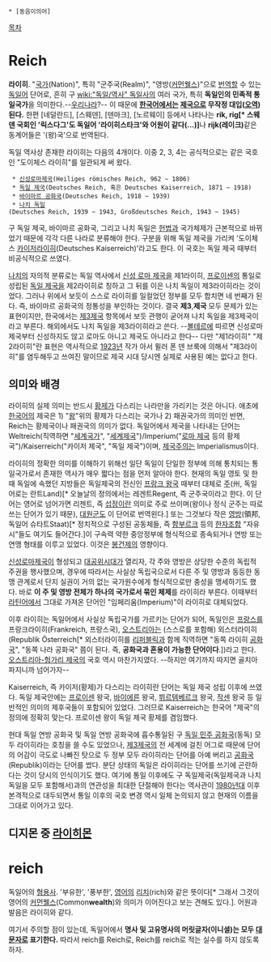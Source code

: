  * [동음이의어]

[[목차]]

= Reich =
'''라이히'''. "[[국가]](Nation)", 특히 "군주국(Realm)", "영방([[커먼웰스]])"으로 [[번역]]할 수 있는 [[독일어]] 단어로, 흔히 구 [[wiki:"독일/역사" 독일사]]의 여러 국가, 특히 '''독일인의 민족적 통일국가'''을 의미한다.--[[우리나라]]?-- 이 때문에 '''[[한국어]]에서는 [[제국]]으로 무작정 대입([[오역]])된다.''' 한편 [네덜란드], [스웨덴], [덴마크], [노르웨이] 등에서 나타나는 '''rik, rig[* 스웨덴 국회인 '릭스다그'도 독일어 '라이히스타크'와 어원이 같다(...)]'''나 '''rijk(레이크)'''같은 동계어들은 '(왕)국'으로 번역된다.

독일 역사상 존재한 라이히는 다음의 4개이다. 이중 2, 3, 4는 공식적으로는 같은 국호인 "도이체스 라이히"를 일관되게 써 왔다.

  * [[신성로마제국]](Heiliges römisches Reich, 962 ~ 1806)
  * [[독일 제국]](Deutsches Reich, 혹은 Deutsches Kaiserreich, 1871 ~ 1918)
  * [[바이마르 공화국]](Deutsches Reich, 1918 ~ 1939)
  * [[나치 독일]](Deutsches Reich, 1939 ~ 1943, Großdeutsches Reich, 1943 ~ 1945)

구 독일 제국, 바이마르 공화국, 그리고 나치 독일은 [[헌법]]과 국가체제가 근본적으로 바뀌었기 때문에 각각 다른 나라로 분류해야 한다. 구분을 위해 독일 제국을 가리켜 '도이체스 [[카이저]]라이히(Deutsches Kaiserreich)'라고도 한다. 이 국호는 독일 제국 때부터 비공식적으로 쓰였다. 

[[나치]]의 자의적 분류로는 독일 역사에서 [[신성 로마 제국]]을 제1라이히, [[프로이센]]의 통일로 성립된 [[독일 제국]]을 제2라이히로 칭하고 그 뒤를 이은 나치 독일이 제3라이히라는 것이었다. 그러나 위에서 보듯이 스스로 라이히를 일컬었던 정부를 모두 합치면 네 번째가 된다. 즉, 바이마르 공화국의 정통성을 부인하는 것이다. 결국 '''제3''','''제국''' 모두 문제가 있는 표현이지만, 한국에서는 [[제3제국]] 항목에서 보듯 관행이 굳어져 나치 독일을 제3제국이라고 부른다. 해외에서도 나치 독일을 제3라이히라고 쓴다. --[[볼테르]]에 따르면 신성로마제국부터 신성하지도 않고 로마도 아니고 제국도 아니라고 한다-- 다만 "제1라이히" "제2라이히"란 표현은 역사적으로 [[1923년]] 작가 아서 뮐러 폰 덴 브룩에 의해서 "제3라이히"를 염두해두고 쓰여진 말이므로 제국 시대 당시엔 실제로 사용된 예는 없다고 한다. 

== 의미와 배경 == 
라이히의 실제 의미는 반드시 [[황제]]가 다스리는 나라만을 가리키는 것은 아니다. 애초에 [[한국어]]의 제국은 1) "[[왕]]"위의 황제가 다스리는 국가나 2) 패권국가의 의미인 반면, Reich는 황제국이나 패권국의 의미가 없다. 독일어에서 제국을 나타내는 단어는 Weltreich(직역하면 "[[세계]]국가", "[[세계제국]]")/Imperium("[[로마 제국]] 등의 황제국")/Kaiserreich("카이저 제국", "독일 제국")이며, [[제국주의]]는 Imperialismus이다.

라이히의 정확한 의미를 이해하기 위해선 일단 독일이 단일한 정부에 의해 통치되는 통일국가로서 존재한 역사가 매우 짧다는 점을 먼저 알아야 한다. 현재의 독일 영토 및 한때 독일에 속했던 지방들은 독일제국의 전신인 [[프랑크 왕국]] 때부터 대체로 [[주]](州, 독일어로는 란트Land)[* 오늘날의 정의에서는 레겐트Regent, 즉 군주국이라고 한다. 이 단어는 영어로 넘어가면 리젠트, 즉 [[섭정]]이란 의미로 주로 쓰이며(왕이나 정식 군주는 따로 쓰는 단어가 있기 때문), [[대원군]]도 이 단어로 번역왼다.] 또는 그것보다 작은 [[영방]](領邦, 독일어 슈타트Staat)[* 정치적으로 구성된 공동체들, 즉 [[함부르크]] 등의 [[한자조합]] "자유시"들도 여기도 들어간다.]이 구속력 약한 중앙정부에 형식적으로 종속되거나 연방 또는 연맹 형태를 이루고 있었다. 이것은 [[봉건제]]의 영향이다. 

[[신성로마제국]]이 형성되고 [[대공위시대]]가 열리자, 각 주와 영방은 상당한 수준의 독립적 주권을 행사했으며, 경우에 따라서는 사실상 독립국으로서 다른 주 및 영방과 동등한 동맹 관계로서 단지 실권이 거의 없는 국가원수에게 형식적으로만 충성을 맹세하기도 했다. 바로 '''이 주 및 영방 전체가 하나의 국가로서 묶인 체제'''를 라이히라 부른다. 이때부터 [[라틴어]]에서 그대로 가져온 단어인 "임페리움(Imperium)"이 라이히로 대체되었다. 

이후 라이히는 독일어에서 사실상 독립국가를 가르키는 단어가 되어, 독일인은 [[프랑스]]를 프랑크라이히(Frankreich, 프랑스국), [[오스트리아]]는 (스스로를 포함해) 외스터라이히(Republik Österreich[* 외스터라이히를 [[리퍼블릭]]과 함께 직역하면 "동쪽 라이히 [[공화국]]", "동쪽 나라 공화국" 쯤이 된다. 즉, '''공화국과 혼용이 가능한 단어이다'''.])라고 한다. [[오스트리아-헝가리 제국]]의 국호 역시 마찬가지였다. --하지만 여기까지 따지면 골치아파지니까 넘어가자-- 

Kaiserreich, 즉 카이저(황제)가 다스리는 라이히란 단어는 독일 제국 성립 이후에 쓰였다. 독일 제국안에는 [[프로이센]] 왕국, [[바이에른]] 왕국, [[뷔르템베르크]] 왕국, [[작센]] 왕국 등 일반적인 의미의 제후국들이 포함되어 있었다. 그러므로 Kaiserreich는 한국어 "제국"의 정의에 정확히 맞는다. 프로이센 왕이 독일 제국 황제를 겸임했다.

현대 독일 연방 공화국 및 독일 연방 공화국에 흡수통일된 구 [[독일 민주 공화국]](동독) 모두 라이히라는 호칭을 쓸 수도 있었으나, [[제3제국]]의 전 세계에 걸친 어그로 때문에 단어의 어감이 극도로 나빠진 탓으로 두 정부 모두 라이히라는 단어를 아예 버리고 [[공화국]](Republik)이라는 단어를 썼다. 분단 상태의 독일은 라이히라는 단어를 쓰기에 곤란하다는 것이 당시의 인식이기도 했다. 여기에 통일 이후에도 구 독일제국(독일제국과 나치 독일을 모두 포함해서)과의 연관성을 최대한 단절해야 한다는 역사관이 [[1980년대]] 이후 본격적으로 대두되면서 통일 이후의 국호 변경 역시 일체 논의되지 않고 현재의 이름을 그대로 이어가고 있다.
== 디지몬 중 [[라이히몬]] ==
= reich =
독일어의 [[형용사]]. '부유한', '풍부한', [[영어]]의 [[리치]](rich)와 같은 뜻이다[* 그래서 그것이 영어의 [[커먼웰스]](Common'''wealth''')와 의미가 이어진다고 보는 견해도 있다.]. 어원과 발음은 라이히와 같다. 

여기서 주의할 점이 있는데, 독일어에서 '''명사 및 고유명사의 머릿글자(이니셜)는 모두 [[대문자]]로 표기한다.''' 따라서 reich를 Reich로, Reich를 reich로 적는 실수를 하지 않도록 하자.
